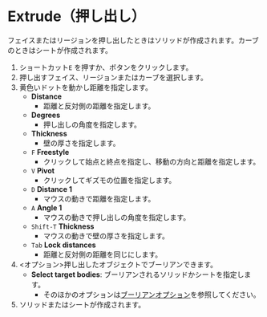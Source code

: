 
# Extrude（押し出し）

<Reference shortcut="E" command="Extrude" button="コマンドバー右" />



フェイスまたはリージョンを押し出したときはソリッドが作成されます。カーブのときはシートが作成されます。

1. ショートカット`E` を押すか、ボタンをクリックします。
2. 押し出すフェイス、リージョンまたはカーブを選択します。
3. 黄色いドットを動かし距離を指定します。
   - **Distance**
      - 距離と反対側の距離を指定します。
   - **Degrees**
      - 押し出しの角度を指定します。
   - **Thickness**
      - 壁の厚さを指定します。
   - `F` **Freestyle**
      - クリックして始点と終点を指定し、移動の方向と距離を指定します。
   - `V` **Pivot**
      - クリックしてギズモの位置を指定します。
   - `D` **Distance 1**
      - マウスの動きで距離を指定します。
   - `A` **Angle 1** 
      - マウスの動きで押し出しの角度を指定します。
   - `Shift-T` **Thickness**
      - マウスの動きで壁の厚さを指定します。
   - `Tab` **Lock distances**
      - 距離と反対側の距離を同じにします。
4. \<オプション\>押し出したオブジェクトでブーリアンできます。
   - **Select target bodies**: ブーリアンされるソリッドかシートを指定します。
      - そのほかのオプションは[ブーリアンオプション](boolean-options)を参照してください。
5. ソリッドまたはシートが作成されます。



